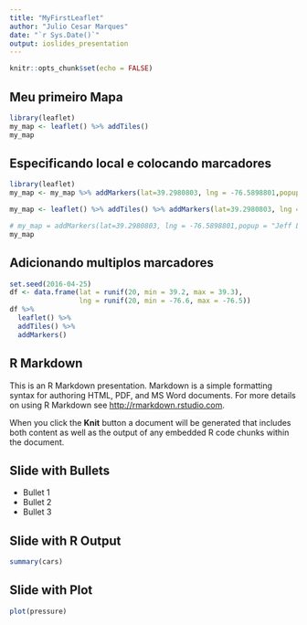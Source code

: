 ---
title: "MyFirstLeaflet"
author: "Julio Cesar Marques"
date: "`r Sys.Date()`"
output: ioslides_presentation
---

```{r setup, include=FALSE}
knitr::opts_chunk$set(echo = FALSE)
```
## Meu primeiro Mapa

```{r echo=FALSE}
library(leaflet)
my_map <- leaflet() %>% addTiles()
my_map
```

## Especificando local e colocando marcadores

```{r , echo=FALSE}
library(leaflet)
my_map <- my_map %>% addMarkers(lat=39.2980803, lng = -76.5898801,popup = "Jeff Leek's Offifce")

my_map <- leaflet() %>% addTiles() %>% addMarkers(lat=39.2980803, lng = -76.5898801,popup = "Jeff Leek's Offifce")

# my_map = addMarkers(lat=39.2980803, lng = -76.5898801,popup = "Jeff Leek's Offifce")
my_map
```

## Adicionando multiplos marcadores

```{r , eval=FALSE}
set.seed(2016-04-25)
df <- data.frame(lat = runif(20, min = 39.2, max = 39.3),
                 lng = runif(20, min = -76.6, max = -76.5))
df %>% 
  leaflet() %>%
  addTiles() %>%
  addMarkers()

```

## R Markdown

This is an R Markdown presentation. Markdown is a simple formatting syntax for authoring HTML, PDF, and MS Word documents. For more details on using R Markdown see <http://rmarkdown.rstudio.com>.

When you click the **Knit** button a document will be generated that includes both content as well as the output of any embedded R code chunks within the document.

## Slide with Bullets

- Bullet 1
- Bullet 2
- Bullet 3

## Slide with R Output

```{r cars, echo = TRUE}
summary(cars)
```

## Slide with Plot

```{r pressure}
plot(pressure)
```

